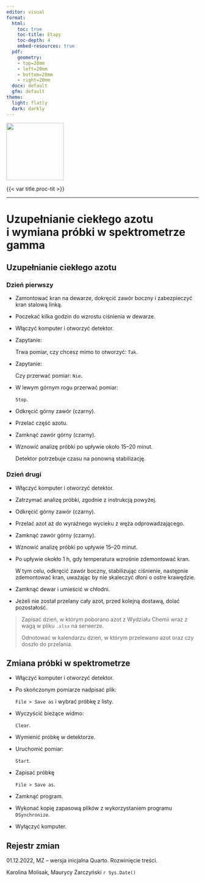 ```yaml
---
editor: visual
format:
  html:
    toc: true
    toc-title: Etapy
    toc-depth: 4
    embed-resources: true
  pdf:
    geometry: 
    - top=20mm
    - left=20mm
    - bottom=20mm
    - right=20mm
  docx: default
  gfm: default
theme:
  light: flatly
  dark: darkly
---
```


[![](images/log-ug_pl.png){fig-alt="Logo: Uniwersytet Gdański" fig-align="left" width="150"}](https://geomorfologia.ug.edu.pl)

{{< var title.proc-tit >}}

------------------------------------------------------------------------

# Uzupełnianie ciekłego azotu i wymiana próbki w spektrometrze gamma

## Uzupełnianie ciekłego azotu

### Dzień pierwszy

-   Zamontować kran na dewarze, dokręcić zawór boczny i zabezpieczyć kran stalową linką.

-   Poczekać kilka godzin do wzrostu ciśnienia w dewarze.

-   Włączyć komputer i otworzyć detektor.

-   Zapytanie:

    | Trwa pomiar, czy chcesz mimo to otworzyć: `Tak`.

-   Zapytanie:

    | Czy przerwać pomiar: `Nie`.

-   W lewym górnym rogu przerwać pomiar:

    | `Stop`.

-   Odkręcić górny zawór (czarny).

-   Przelać część azotu.

-   Zamknąć zawór górny (czarny).

-   Wznowić analizę próbki po upływie około 15--20 minut.

    Detektor potrzebuje czasu na ponowną stabilizację.

### Dzień drugi

-   Włączyć komputer i otworzyć detektor.

-   Zatrzymać analizę próbki, zgodnie z instrukcją powyżej.

-   Odkręcić górny zawór (czarny).

-   Przelać azot aż do wyraźnego wycieku z węża odprowadzającego.

-   Zamknąć zawór górny (czarny).

-   Wznowić analizę próbki po upływie 15--20 minut.

-   Po upływie okokło 1 h, gdy temperatura wzrośnie zdemontować kran.

    W tym celu, odkręcić zawór boczny, stabilizując ciśnienie, następnie zdemontować kran, uważając by nie skaleczyć dłoni o ostre krawędzie.

-   Zamknąć dewar i umieścić w chłodni.

-   Jeżeli nie został przelany cały azot, przed kolejną dostawą, dolać pozostałość.

> Zapisać dzień, w którym poborano azot z Wydziału Chemii wraz z wagą w pliku `.xlsx` na serwerze.
>
> Odnotować w kalendarzu dzień, w którym przelewano azot oraz czy doszło do przelania.

## Zmiana próbki w spektrometrze

-   Włączyć komputer i otworzyć detektor.

-   Po skończonym pomiarze nadpisać plik:

    | `File > Save as` i wybrać próbkę z listy.

-   Wyczyścić bieżące widmo:

    | `Clear`.

-   Wymienić próbkę w detektorze.

-   Uruchomić pomiar:

    | `Start`.

-   Zapisać próbkę

    | `File > Save as`.

-   Zamknąć program.

-   Wykonać kopię zapasową plików z wykorzystaniem programu `DSynchronize`.

-   Wyłączyć komputer.

## Rejestr zmian

01.12.2022, MZ -- wersja inicjalna Quarto. Rozwinięcie treści.

Karolina Molisak, Maurycy Żarczyński `r Sys.Date()`
